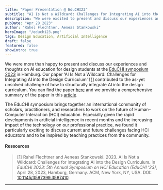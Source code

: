 ```yaml
---
title: "Paper Presentation @ EduCHI23"
subtitle: "AI Is Not a Wildcard: Challenges for Integrating AI into the Design Curriculum"
description: "We were excited to present and discuss our experiences and thoughts on AI education for design students at the 2023 EduCHI Symposium on April 28. Our paper, 'AI Is Not a Wildcard: Challenges for Integrating AI into the Design Curriculum,' contributes to the as-yet unresolved challenge of how to structurally integrate AI into the design curriculum."
pubDate: "Apr 28 2023"
author: "Rahel Flechtner, Aeneas Stankowski"
heroImage: "/educhi23.png"
tags: Design Education, Artificial Intelligence
draft: false
featured: false
showintro: true
---
```


We were more than happy to present and discuss our experiences and thoughts on AI education for design students at the [EduCHI symposium 2023](https://educhi2023.hcilivingcurriculum.org/) in Hamburg. Our paper 'AI Is Not a Wildcard: Challenges for Integrating AI into the Design Curriculum' [\[1\]](#ressources) contributed to the as-yet unsolved challenge of how to structurally integrate AI into the design curriculum. You can find the paper [here](https://dl.acm.org/doi/10.1145/3587399.3587410) and we provide a comprehensive summary of the paper in this [article](https://ai-d-lab.github.io/blog/ai_is_not_a_wildcard/).

The EduCHI symposium brings together an international community of scholars, practitioners, and researchers to work on the future of Human–Computer Interaction (HCI) education. Especially given the rapid developments in artificial intelligence in recent months and the increasing impact of the technology on our professional practice, we found it particularly exciting to discuss current and future challenges facing HCI educators and to be inspired by teaching practices from the community.


#### Ressources

>  [1] Rahel Flechtner and Aeneas Stankowski. 2023. AI Is Not a Wildcard: Challenges for Integrating AI into the Design Curriculum. In _EduCHI 2023: 5th Annual Symposium on HCI Education (EduCHI ’23)_, April 28, 2023, Hamburg, Germany. ACM, New York, NY, USA. DOI: [10.1145/3587399.3587410](https://doi.org/10.1145/3587399.3587410).

---


